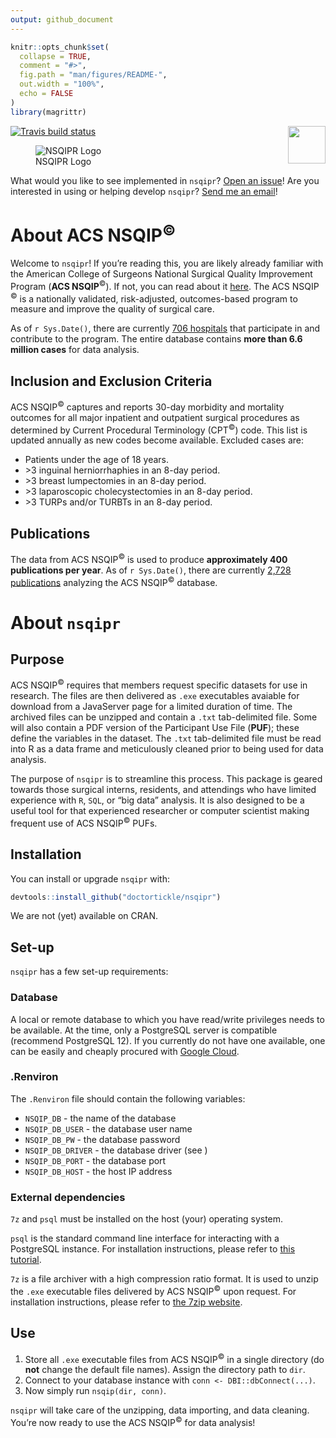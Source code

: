 ```yaml
---
output: github_document
---
```


<!-- README.md is generated from README.Rmd. Please edit that file -->

```r
knitr::opts_chunk$set(
  collapse = TRUE,
  comment = "#>",
  fig.path = "man/figures/README-",
  out.width = "100%",
  echo = FALSE
)
library(magrittr)
```

<!-- badges: start -->
[![Travis build status](https://travis-ci.org/doctortickle/nsqipr.svg?branch=master)](https://travis-ci.org/doctortickle/nsqipr)
<img src='man/figures/nsqipr_hex.png' align="right" height="60" />
<!-- badges: end -->

![NSQIPR Logo](man/figures/nsqipr_banner_alpha.png)

What would you like to see implemented in `nsqipr`? [Open an issue](https://github.com/doctortickle/nsqipr/issues)!  Are you interested in using or helping develop `nsqipr`? [Send me an email](dyl.russell@gmail.com)!

# About ACS NSQIP<sup>&copy;</sup>

Welcome to `nsqipr`! If you're reading this, you are likely already familiar with the American College of Surgeons National Surgical Quality Improvement Program (**ACS NSQIP**<sup>&copy;</sup>). If not, you can read about it [here](https://www.facs.org/quality-programs/acs-nsqip). The ACS NSQIP <sup>&copy;</sup> is a nationally validated, risk-adjusted, outcomes-based program to measure and improve the quality of surgical care. 

As of `r Sys.Date()`, there are currently [706 hospitals](https://www.facs.org/search/nsqip-participants?allresults=) that participate in and contribute to the program. The entire database contains **more than 6.6 million cases** for data analysis. 

## Inclusion and Exclusion Criteria

ACS NSQIP<sup>&copy;</sup> captures and reports 30-day morbidity and mortality outcomes for all major inpatient and outpatient surgical procedures as determined by Current Procedural Terminology (CPT<sup>&copy;</sup>) code. This list is updated annually as new codes become available. Excluded cases are:
  
  * Patients under the age of 18 years.
  * \>3 inguinal herniorrhaphies in an 8-day period.
  * \>3 breast lumpectomies in an 8-day period.
  * \>3 laparoscopic cholecystectomies in an 8-day period.
  * \>3 TURPs and/or TURBTs in an 8-day period.

## Publications

The data from ACS NSQIP<sup>&copy;</sup> is used to produce **approximately 400 publications per year**. As of `r Sys.Date()`, there are currently [2,728 publications](https://pubmed.ncbi.nlm.nih.gov/?term=nsqip) analyzing the ACS NSQIP<sup>&copy;</sup> database.

# About `nsqipr`

## Purpose

ACS NSQIP<sup>&copy;</sup> requires that members request specific datasets for use in research. The files are then delivered as `.exe` executables avaiable for download from a JavaServer page for a limited duration of time. The archived files can be unzipped and contain a `.txt` tab-delimited file. Some will also contain a PDF version of the Participant Use File (**PUF**); these define the variables in the dataset. The `.txt` tab-delimited file must be read into R as a data frame and meticulously cleaned prior to being used for data analysis. 

The purpose of `nsqipr` is to streamline this process. This package is geared towards those surgical interns, residents, and attendings who have limited experience with `R`, `SQL`, or "big data" analysis. It is also designed to be a useful tool for that experienced researcher or computer scientist making frequent use of ACS NSQIP<sup>&copy;</sup> PUFs.

## Installation

You can install or upgrade `nsqipr` with:

```r
devtools::install_github("doctortickle/nsqipr")
```

We are not (yet) available on CRAN.

## Set-up

`nsqipr` has a few set-up requirements:

### Database

A local or remote database to which you have read/write privileges needs to be available. At the time, only a PostgreSQL server is compatible (recommend PostgreSQL 12). If you currently do not have one available, one can be easily and cheaply procured with [Google Cloud](https://cloud.google.com/). 

### .Renviron
The `.Renviron` file should contain the following variables:

  * `NSQIP_DB` - the name of the database
  * `NSQIP_DB_USER` - the database user name
  * `NSQIP_DB_PW` - the database password
  * `NSQIP_DB_DRIVER` - the database driver (see \code{\link[odbc](odbc)})
  * `NSQIP_DB_PORT` - the database port
  * `NSQIP_DB_HOST` - the host IP address

### External dependencies

`7z` and `psql` must be installed on the host (your) operating system.

`psql` is the standard command line interface for interacting with a PostgreSQL instance. For installation instructions, please refer to [this tutorial](https://blog.timescale.com/tutorials/how-to-install-psql-on-mac-ubuntu-debian-windows/).

`7z` is a file archiver with a high compression ratio format. It is used to unzip the `.exe` executable files delivered by ACS NSQIP<sup>&copy;</sup> upon request. For installation instructions, please refer to [the 7zip website](https://www.7-zip.org/download.html).

## Use

  1. Store all `.exe` executable files from ACS NSQIP<sup>&copy;</sup> in a single directory (do **not** change the default file names). Assign the directory path to `dir`.
  2. Connect to your database instance with `conn <- DBI::dbConnect(...)`.
  3. Now simply run `nsqip(dir, conn)`.
  
`nsqipr` will take care of the unzipping, data importing, and data cleaning. You're now ready to use the ACS NSQIP<sup>&copy;</sup> for data analysis!
